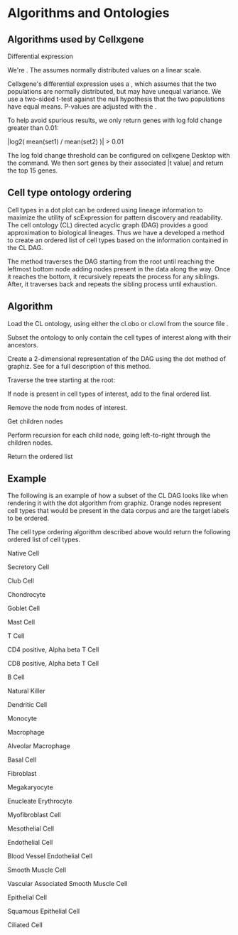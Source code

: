 # Algorithms and Ontologies

## Algorithms used by Cellxgene

Differential expression

We're . The assumes normally distributed values on a linear scale.

Cellxgene's differential expression uses a , which assumes that the two populations are normally distributed, but may have unequal variance. We use a two-sided t-test against the null hypothesis that the two populations have equal means. P-values are adjusted with the .

To help avoid spurious results, we only return genes with log fold change greater than 0.01:

|log2( mean(set1) / mean(set2) )| > 0.01

The log fold change threshold can be configured on cellxgene Desktop with the command. We then sort genes by their associated |t value| and return the top 15 genes.

## Cell type ontology ordering

Cell types in a dot plot can be ordered using lineage information to maximize the utility of scExpression for pattern discovery and readability. The cell ontology (CL) directed acyclic graph (DAG) provides a good approximation to biological lineages. Thus we have a developed a method to create an ordered list of cell types based on the information contained in the CL DAG.

The method traverses the DAG starting from the root until reaching the leftmost bottom node adding nodes present in the data along the way. Once it reaches the bottom, it recursively repeats the process for any siblings. After, it traverses back and repeats the sibling process until exhaustion.

## Algorithm

Load the CL ontology, using either the cl.obo or cl.owl from the source file .

Subset the ontology to only contain the cell types of interest along with their ancestors.

Create a 2-dimensional representation of the DAG using the dot method of graphiz. See for a full description of this method.

Traverse the tree starting at the root:

If node is present in cell types of interest, add to the final ordered list.

Remove the node from nodes of interest.

Get children nodes

Perform recursion for each child node, going left-to-right through the children nodes.

Return the ordered list

## Example

The following is an example of how a subset of the CL DAG looks like when rendering it with the dot algorithm from graphiz. Orange nodes represent cell types that would be present in the data corpus and are the target labels to be ordered.

The cell type ordering algorithm described above would return the following ordered list of cell types.

Native Cell

Secretory Cell

Club Cell

Chondrocyte

Goblet Cell

Mast Cell

T Cell

CD4 positive, Alpha beta T Cell

CD8 positive, Alpha beta T Cell

B Cell

Natural Killer

Dendritic Cell

Monocyte

Macrophage

Alveolar Macrophage

Basal Cell

Fibroblast

Megakaryocyte

Enucleate Erythrocyte

Myofibroblast Cell

Mesothelial Cell

Endothelial Cell

Blood Vessel Endothelial Cell

Smooth Muscle Cell

Vascular Associated Smooth Muscle Cell

Epithelial Cell

Squamous Epithelial Cell

Ciliated Cell
